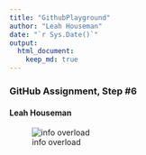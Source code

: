 ```yaml
---
title: "GithubPlayground"
author: "Leah Houseman"
date: "`r Sys.Date()`"
output: 
  html_document:
    keep_md: true
---
```


### GitHub Assignment, Step #6
#### Leah Houseman

![info overload](https://media4.giphy.com/media/v1.Y2lkPTc5MGI3NjExMnF4ZnZiNnR1MzlkbzdscmljbWc0enlrbXB3dnQ1djVvNmwxdGd2aiZlcD12MV9pbnRlcm5hbF9naWZfYnlfaWQmY3Q9Zw/fQQ4xVYNEwn1RetCoU/giphy.gif)




